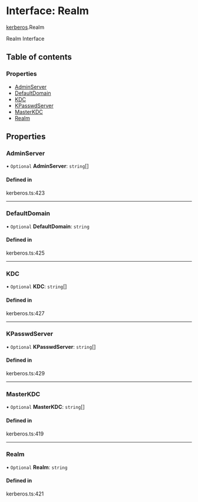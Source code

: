 # Interface: Realm

[kerberos](/templates/protocols/javascript/modules/kerberos.md).Realm

Realm Interface

## Table of contents

### Properties

- [AdminServer](/templates/protocols/javascript/modules/kerberos.Realm.md#adminserver)
- [DefaultDomain](/templates/protocols/javascript/modules/kerberos.Realm.md#defaultdomain)
- [KDC](/templates/protocols/javascript/modules/kerberos.Realm.md#kdc)
- [KPasswdServer](/templates/protocols/javascript/modules/kerberos.Realm.md#kpasswdserver)
- [MasterKDC](/templates/protocols/javascript/modules/kerberos.Realm.md#masterkdc)
- [Realm](/templates/protocols/javascript/modules/kerberos.Realm.md#realm)

## Properties

### AdminServer

• `Optional` **AdminServer**: `string`[]

#### Defined in

kerberos.ts:423

___

### DefaultDomain

• `Optional` **DefaultDomain**: `string`

#### Defined in

kerberos.ts:425

___

### KDC

• `Optional` **KDC**: `string`[]

#### Defined in

kerberos.ts:427

___

### KPasswdServer

• `Optional` **KPasswdServer**: `string`[]

#### Defined in

kerberos.ts:429

___

### MasterKDC

• `Optional` **MasterKDC**: `string`[]

#### Defined in

kerberos.ts:419

___

### Realm

• `Optional` **Realm**: `string`

#### Defined in

kerberos.ts:421
